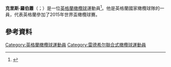 '''克里斯·羅伯蕭'''（{{lang-en|Chris Robshaw}}；{{bd|1986年|6月4日}}）是一位[[英格蘭|英格蘭]][[橄欖球|橄欖球]]運動員<ref name="Robshaw fitting the bill for Harlequins">{{cite news|url=http://www.timesonline.co.uk/tol/sport/rugby_union/article2983975.ece|title=Robshaw fitting the bill for Harlequins|publisher=Times Online|date=2 December 2007|accessdate=10 July 2009 | location=London | first=Nick | last=Cain}}</ref>。他是英格蘭國家橄欖球隊的一員，代表英格蘭參加了2015年世界盃橄欖球賽。

==參考資料==
{{Reflist}}

{{DEFAULTSORT:Robshaw, Chris}}
[[Category:英格蘭橄欖球運動員|Category:英格蘭橄欖球運動員]]
[[Category:雷德希尔聯合式橄欖球運動員|Category:雷德希尔聯合式橄欖球運動員]]